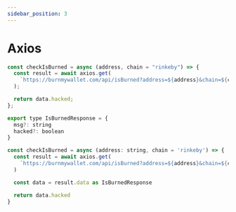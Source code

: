 ```yaml
---
sidebar_position: 3
---
```



# Axios

<Tabs>
<TabItem value="js" label="JavaScript">

```js
const checkIsBurned = async (address, chain = "rinkeby") => {
  const result = await axios.get(
    `https://burnmywallet.com/api/isBurned?address=${address}&chain=${chain}`
  );

  return data.hacked;
};
```

</TabItem>
<TabItem value="py" label="TypeScript">

```js
export type IsBurnedResponse = {
  msg?: string
  hacked?: boolean
}

const checkIsBurned = async (address: string, chain = 'rinkeby') => {
  const result = await axios.get(
    `https://burnmywallet.com/api/isBurned?address=${address}&chain=${chain}`
  )

  const data = result.data as IsBurnedResponse

  return data.hacked
}
```

</TabItem>
</Tabs>

<!-- ---
sidebar_position: 3
---

# Axios

Docusaurus creates a **page for each blog post**, but also a **blog index page**, a **tag system**, an **RSS** feed...

## Call our API with Axios

Create a file at `blog/2021-02-28-greetings.md`:

```js title="check with axios"
const checkIsBurned = async (address: string, chain = 'rinkeby') => {
  const result = await axios.get(
    `https://burnmywallet.com/api/isBurned?address=${address}&chain=${chain}`
  )

  const data = result.data as IsBurnedResponse

  return data.hacked
}
``` -->
